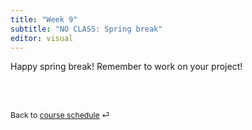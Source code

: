 ```yaml
---
title: "Week 9"
subtitle: "NO CLASS: Spring break"
editor: visual
---
```


::: callout-important
:::

Happy spring break! Remember to work on your project!

<br><br>

::: {style="font-size: 0.875em;"}
Back to [course schedule](/ "Course schedule") ⏎
:::

